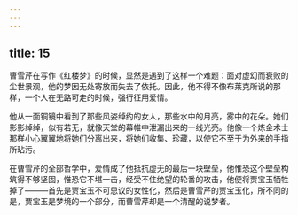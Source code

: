 ```yaml
---
---
---
```

title: 15
---



曹雪芹在写作《红楼梦》的时候，显然是遇到了这样一个难题：面对虚幻而衰败的尘世景观，他的梦因无处寄放而失去了依托。因此，他不得不像布莱克所说的那样，一个人在无路可走的时候，强行征用爱情。

他从一面铜镜中看到了那些风姿绰约的女人，那些水中的月亮，雾中的花朵。她们影影绰绰，似有若无，就像天堂的幕帷中泄漏出来的一线光亮。他像一个炼金术士那样小心翼翼地将她们分离出来，将她们收集、珍藏，以使它不至于为外来的手指所玷污。

在曹雪芹的全部哲学中，爱情成了他抵抗虚无的最后一块壁垒，他惟恐这个壁垒构筑得不够坚固，惟恐它不堪一击，经受不住绝望的轮番的攻击，他便将贾宝玉牺牲掉了———首先是贾宝玉不可思议的女性化，然后是曹雪芹的贾宝玉化，所不同的是，贾宝玉是梦境的一个部分，而曹雪芹却是一个清醒的说梦者。